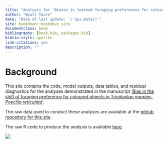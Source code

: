 ```yaml
--- 
title: "Analysis for 'Biases in learned foraging preferences for coloured objects in Trinidadian guppies'"
author: "Wyatt Toure"
date: "Date of last update: `r Sys.Date()`"
site: bookdown::bookdown_site
documentclass: book 
bibliography: [book.bib, packages.bib]
biblio-style: apalike
link-citations: yes
description: ""
---
```


# Background

This site contains the code, model outputs, data tables, and residual diagnostics for the analyses demonstrated in the manuscript <span style="text-decoration:underline">'Bias in the shift of foraging preference for coloured objects in Trinidadian guppies, *Poecilia reticulata*'</span>. 


The raw data used to conduct these analyses are available at the [github repository for this site](https://github.com/wyatt-toure/colour-learning-project-analysis/blob/main/experiment-2-master-sheet-clean.csv). 

The raw R code to produce the analysis is
available [here](https://github.com/wyatt-toure/colour-learning-project-analysis/blob/main/02-main-analysis.Rmd).

![](docs/images/training-data-animation.gif)








